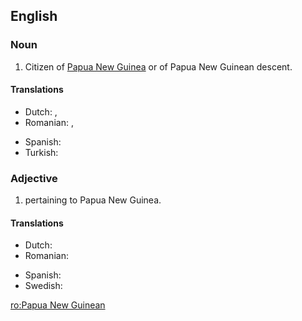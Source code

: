 ==English==

===Noun===
{{en-noun|head=[[Papua]] [[New]] [[Guinean]]}}

# Citizen of [[Papua New Guinea]] or of Papua New Guinean descent.

====Translations====
{{trans-top|citizen of Papua New Guinea or of Papua New Guinean descent}}
* Dutch: {{t+|nl|Papoea|m}}, {{t+|nl|Papoease|f}}
* Romanian: {{t|ro|papua-neoguineean|m}}, {{t|ro|papua-neoguineeană|f}}
{{trans-mid}}
* Spanish: {{t+|es|papú|m|f}}
* Turkish: {{t+|tr|Papua Yeni Gineli}}
{{trans-bottom}}

===Adjective===
{{en-adj|-}}

# pertaining to Papua New Guinea.

====Translations====
{{trans-top|pertaining to Papua New Guinea}}
* Dutch: {{t+|nl|Papoeaas}}
* Romanian: {{t|ro|papua-neoguineean}}
{{trans-mid}}
* Spanish: {{t+|es|papú|m|f}}
* Swedish: {{t+|sv|papuansk}}
{{trans-bottom}}

[[ro:Papua New Guinean]]